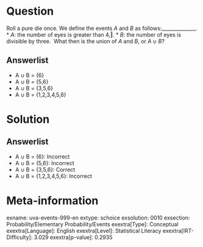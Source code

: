 Question
========

Roll a pure die once. We define the events *A* and *B* as follows:______________. \
* *A*: the number of eyes is greater than 4,‖.
* *B*: the number of eyes is divisible by three. \ What then is the union of *A* and *B*, or *A* ∪ *B*?

Answerlist
----------

* A ∪ B = {6}
* A ∪ B = {5,6}
* A ∪ B = {3,5,6}
* A ∪ B = {1,2,3,4,5,6}

Solution
========

Answerlist
----------

* A ∪ B = {6}: Incorrect
* A ∪ B = {5,6}: Incorrect
* A ∪ B = {3,5,6}: Correct
* A ∪ B = {1,2,3,4,5,6}: Incorrect

Meta-information
================
exname: uva-events-999-en
extype: schoice
exsolution: 0010
exsection: Probability/Elementary Probability/Events
exextra[Type]: Conceptual
exextra[Language]: English
exextra[Level]: Statistical Literacy
exextra[IRT-Difficulty]: 3.029
exextra[p-value]: 0.2935
